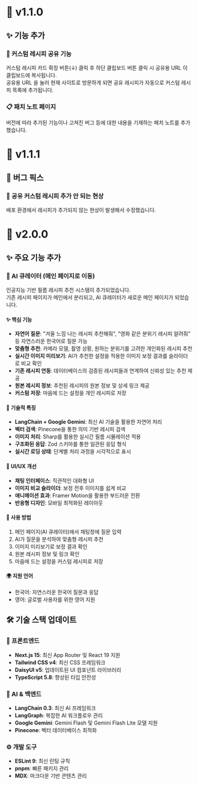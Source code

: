 # 📝 v1.1.0

## ✨ 기능 추가

### 🔗 커스텀 레시피 공유 기능
커스텀 레시피 카드 확장 버튼(↓) 클릭 후 하단 클립보드 버튼 클릭 시 공유용 URL 이 클립보드에 복사됩니다.  
공유용 URL 을 눌러 현재 사이트로 방문하게 되면 공유 레시피가 자동으로 커스텀 레시피 목록에 추가됩니다.

### 📋 패치 노트 페이지
버전에 따라 추가된 기능이나 고쳐진 버그 등에 대한 내용을 기재하는 패치 노트를 추가했습니다.

# 🔧 v1.1.1

## 🐛 버그 픽스

### 🔗 공유 커스텀 레시피 추가 안 되는 현상
배포 환경에서 레시피가 추가되지 않는 현상이 발생해서 수정했습니다.

# 🚀 v2.0.0

## ✨ 주요 기능 추가

### 🤖 AI 큐레이터 (메인 페이지로 이동)
인공지능 기반 필름 레시피 추천 시스템이 추가되었습니다.  
기존 레시피 페이지가 메인에서 분리되고, AI 큐레이터가 새로운 메인 페이지가 되었습니다.

#### ✨ 핵심 기능
- **자연어 질문**: "겨울 느낌 나는 레시피 추천해줘", "영화 같은 분위기 레시피 알려줘" 등 자연스러운 한국어로 질문 가능
- **맞춤형 추천**: 카메라 모델, 촬영 상황, 원하는 분위기를 고려한 개인화된 레시피 추천
- **실시간 이미지 미리보기**: AI가 추천한 설정을 적용한 이미지 보정 결과를 슬라이더로 비교 확인
- **기존 레시피 연동**: 데이터베이스의 검증된 레시피들과 연계하여 신뢰성 있는 추천 제공
- **원본 레시피 정보**: 추천된 레시피의 원본 정보 및 상세 링크 제공
- **커스텀 저장**: 마음에 드는 설정을 개인 레시피로 저장

#### 🔧 기술적 특징
- **LangChain + Google Gemini**: 최신 AI 기술을 활용한 자연어 처리
- **벡터 검색**: Pinecone을 통한 의미 기반 레시피 검색
- **이미지 처리**: Sharp를 활용한 실시간 필름 시뮬레이션 적용
- **구조화된 응답**: Zod 스키마를 통한 일관된 응답 형식
- **실시간 로딩 상태**: 단계별 처리 과정을 시각적으로 표시

#### 🎨 UI/UX 개선
- **채팅 인터페이스**: 직관적인 대화형 UI
- **이미지 비교 슬라이더**: 보정 전후 이미지를 쉽게 비교
- **애니메이션 효과**: Framer Motion을 활용한 부드러운 전환
- **반응형 디자인**: 모바일 최적화된 레이아웃

#### 📝 사용 방법
1. 메인 페이지(AI 큐레이터)에서 채팅창에 질문 입력
2. AI가 질문을 분석하여 맞춤형 레시피 추천
3. 이미지 미리보기로 보정 결과 확인
4. 원본 레시피 정보 및 링크 확인
5. 마음에 드는 설정을 커스텀 레시피로 저장

#### 🌍 지원 언어
- 한국어: 자연스러운 한국어 질문과 응답
- 영어: 글로벌 사용자를 위한 영어 지원

## 🛠️ 기술 스택 업데이트

### 🎨 프론트엔드
- **Next.js 15**: 최신 App Router 및 React 19 지원
- **Tailwind CSS v4**: 최신 CSS 프레임워크
- **DaisyUI v5**: 업데이트된 UI 컴포넌트 라이브러리
- **TypeScript 5.8**: 향상된 타입 안전성

### 🤖 AI & 백엔드
- **LangChain 0.3**: 최신 AI 프레임워크
- **LangGraph**: 복잡한 AI 워크플로우 관리
- **Google Gemini**: Gemini Flash 및 Gemini Flash Lite 모델 지원
- **Pinecone**: 벡터 데이터베이스 최적화

### ⚙️ 개발 도구
- **ESLint 9**: 최신 린팅 규칙
- **pnpm**: 빠른 패키지 관리
- **MDX**: 마크다운 기반 콘텐츠 관리